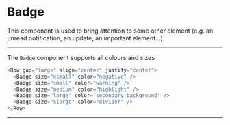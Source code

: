 
# Badge

This component is used to bring attention to some other element (e.g. an unread notification, an update, an important element...).

---

The `Badge` component supports all colours and sizes

<Row gap="large" align="center" justify="center">
  <Badge size="xsmall" color="negative" />
  <Badge size="small" color="warning" />
  <Badge size="medium" color="highlight" />
  <Badge size="large" color="secondary-background" />
  <Badge size="xlarge" color="divider" />
</Row>

```js
<Row gap="large" align="center" justify="center">
  <Badge size="xsmall" color="negative" />
  <Badge size="small" color="warning" />
  <Badge size="medium" color="highlight" />
  <Badge size="large" color="secondary-background" />
  <Badge size="xlarge" color="divider" />
</Row>
```

---
